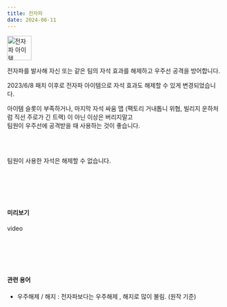 ```yaml
---
title: 전자파
date: 2024-06-11
---
```


<Img src="/images/items/ico-no-space2.webp" alt="전자파 아이템" width="57" height="57"/>

<Bq>전자파를 발사해 자신 또는 같은 팀의 자석 효과를 해제하고 우주선 공격을 방어합니다.</Bq>

<Link href="https://kartdrift.nexon.com/kartdrift/ko/news/update/view?threadId=2147185" target="_blank">2023/6/8 패치</Link> 이후로 전자파 아이템으로 자석 효과도 해제할 수 있게 변경되었습니다.

<br/>

아이템 슬롯이 부족하거나, 마지막 자석 싸움 맵 (팩토리 거내톱니 위협, 빌리지 운하처럼 직선 주로가 긴 트랙) 이 아닌 이상은 버리지말고 <br/>
팀원이 우주선에 공격받을 때 사용하는 것이 좋습니다.

<br/><br/>

<Division className="mdTip">
    <Paragraph className="mdTipText">팀원이 사용한 자석은 해제할 수 없습니다.</Paragraph>
</Division>

<br/><br/><br/><br/>

#### 미리보기

<Division className="mdRatio">video</Division>

<br/><br/><br/><br/>

#### 관련 용어

- 우주해제 / 해지 : 전자파보다는 우주해제 , 해지로 많이 불림. (원작 기준) 